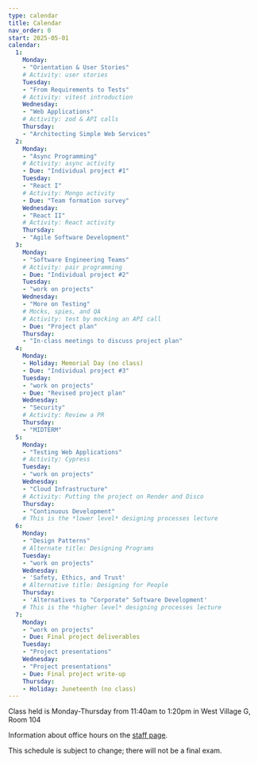 ```yaml
---
type: calendar
title: Calendar
nav_order: 0
start: 2025-05-01
calendar:
  1:
    Monday:
    - "Orientation & User Stories"
    # Activity: user stories
    Tuesday: 
    - "From Requirements to Tests"
    # Activity: vitest introduction
    Wednesday: 
    - "Web Applications"
    # Activity: zod & API calls
    Thursday:
    - "Architecting Simple Web Services"
  2:
    Monday:
    - "Async Programming"
    # Activity: async activity
    - Due: "Individual project #1"
    Tuesday:
    - "React I"
    # Activity: Mongo activity
    - Due: "Team formation survey"
    Wednesday:
    - "React II"
    # Activity: React activity
    Thursday:
    - "Agile Software Development"
  3:
    Monday:
    - "Software Engineering Teams"
    # Activity: pair programming
    - Due: "Individual project #2"
    Tuesday:
    - "work on projects"
    Wednesday:
    - "More on Testing"
    # Mocks, spies, and QA
    # Activity: test by mocking an API call
    - Due: "Project plan"
    Thursday:
    - "In-class meetings to discuss project plan"    
  4:
    Monday:
    - Holiday: Memorial Day (no class)
    - Due: "Individual project #3"
    Tuesday:
    - "work on projects"
    - Due: "Revised project plan"
    Wednesday:
    - "Security"
    # Activity: Review a PR
    Thursday:
    - "MIDTERM"
  5:
    Monday:
    - "Testing Web Applications"
    # Activity: Cypress
    Tuesday:
    - "work on projects"
    Wednesday:
    - "Cloud Infrastructure"
    # Activity: Putting the project on Render and Disco
    Thursday:
    - "Continuous Development"
    # This is the *lower level* designing processes lecture
  6:
    Monday:
    - "Design Patterns"
    # Alternate title: Designing Programs
    Tuesday:
    - "work on projects"
    Wednesday:
    - 'Safety, Ethics, and Trust'
    # Alternative title: Designing for People
    Thursday:
    - 'Alternatives to "Corporate" Software Development'
    # This is the *higher level* designing processes lecture
  7:
    Monday:
    - "work on projects"
    - Due: Final project deliverables
    Tuesday:
    - "Project presentations"
    Wednesday:
    - "Project presentations"
    - Due: Final project write-up
    Thursday:
    - Holiday: Juneteenth (no class)
---
```


Class held is Monday-Thursday from 11:40am to 1:20pm in West Village G, Room 104

Information about office hours on the [staff page](staff).

This schedule is subject to change; there will not be a final exam.